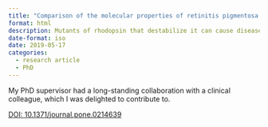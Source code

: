 ```yaml
---
title: "Comparison of the molecular properties of retinitis pigmentosa P23H and N15S amino acid replacements in rhodopsin"
format: html
description: Mutants of rhodopsin that destabilize it can cause diseases of vision. This compares biochemical and biophysical properties of these mutants
date-format: iso
date: 2019-05-17
categories:
  - research article
  - PhD
---
```


My PhD supervisor had a long-standing collaboration with a clinical colleague, which I was delighted to contribute to.

[DOI: 10.1371/journal.pone.0214639](https://doi.org/10.1371/journal.pone.0214639)
